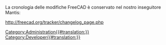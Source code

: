 <languages/>
La cronologia delle modifiche FreeCAD è conservato nel nostro inseguitore Mantis:

http://freecad.org/tracker/changelog_page.php

[[Category:Administration{{#translation:}}]]
[[Category:Developer{{#translation:}}]]



{{clear}}